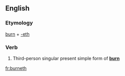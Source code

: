 ==English==

===Etymology===
[[burn]] + [[-eth]]

===Verb===
{{infl|en|verb form}}

# {{archaic}} Third-person singular present simple form of '''[[burn]]'''

[[fr:burneth]]